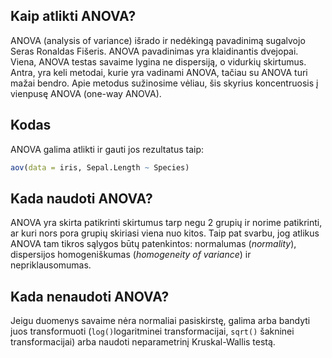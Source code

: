 ## Kaip atlikti ANOVA?

ANOVA (analysis of variance) išrado ir nedėkingą pavadinimą sugalvojo Seras Ronaldas Fišeris. ANOVA pavadinimas yra klaidinantis dvejopai. Viena, ANOVA testas savaime lygina ne dispersiją, o vidurkių skirtumus. Antra, yra keli metodai, kurie yra vadinami ANOVA, tačiau su ANOVA turi mažai bendro. Apie metodus sužinosime vėliau, šis skyrius koncentruosis į vienpusę ANOVA (one-way ANOVA).

## Kodas

ANOVA galima atlikti ir gauti jos rezultatus taip:

```r

aov(data = iris, Sepal.Length ~ Species)

```

## Kada naudoti ANOVA?

ANOVA yra skirta patikrinti skirtumus tarp negu 2 grupių ir norime patikrinti, ar kuri nors pora grupių skiriasi viena nuo kitos. Taip pat svarbu, jog atlikus ANOVA tam tikros sąlygos būtų patenkintos: normalumas (*normality*), dispersijos homogeniškumas (*homogeneity of variance*) ir nepriklausomumas.

## Kada nenaudoti ANOVA?

Jeigu duomenys savaime nėra normaliai pasiskirstę, galima arba bandyti juos transformuoti (`log()`logaritminei transformacijai, `sqrt()` šakninei transformacijai) arba naudoti neparametrinį Kruskal-Wallis testą.




